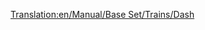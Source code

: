 [[Translation:en/Manual/Base Set/Trains/Dash]]
{{pl/Pociągi|Image=[[File:en/Dash.png]]
|Name="Dash"
|Cost=£16,406 ($32.812)
|Speed=120 km/h (75 mph, 33 m/s)
|Weight=38 t
|Power=700 hp (523 kW)
|Annual=£1,066 ($2.132)
|Designed=1984
|Lifespan=15
|Capacity=80 passengers
|Description=Dash DMU to jednostka wielokrotna z silnikiem Diesla, która domyślnie jest dostarczana z dwoma jednostkami i przewozi pasażerów w bardzo podobny sposób jak [[pl/Manual/Base Set/Trains/Manley-Morel DMU|Manley-Morel DMU]] , choć ma nieco większą prędkość, moc i pojemność.

Pociągi te nadają się tylko do lekkiego transportu pasażerskiego, ponieważ brakuje im mocy do transportu cięższych towarów i ciągnięcia większej liczby wagonów. Możesz dodać więcej jednostek, aby zwiększyć moc i pojemność (w prawdziwym stylu DMU), ale nadal jesteś ograniczony do 75 km / h, więc lepszym rozwiązaniem byłoby użycie [[pl/Manual/Base Set/Trains/SH "125"|SH "125"]] na bardziej obciążonych trasach, a nawet  [[pl/Manual/Base Set/Trains/T.I.M.|"T.I.M."]] , gdy zostanie wynaleziony.

Słowo ostrzeżenia; kiedy szybsze pociągi przyjeżdżają do dużej sieci, może się okazać, że utknęły za wolniejszymi jednostkami, spowalniając całą sieć, więc powinieneś albo ulepszyć całą działkę, trzymać DMU na oddzielnym odcinku toru, albo zbudować [[en/Community/Double-Tracks]] .
|Real-life=Pierwsza z tak zwanej drugiej generacji (jeśli pominiesz autobusy serii 14x)  [http://en.wikipedia.org/wiki/British_Rail_Class_150 Class 150 'Sprinter'] (stąd nazwa 'Dash' ) została wprowadzona w w połowie lat 80ych, aby zastąpić wcześniejszą generację DMU, ​​pochodzącą z lat 50. i 60. XX wieku. Podstawa kolei lokalnych brytyjskich 'kolei regionalnych' <small>''(Regional Railways)''</small> aż do prywatyzacji w latach 1990–1996, nadal są 'końmi' pracującymi na liniach wiejskich i dojeżdżających do pracy.
}}